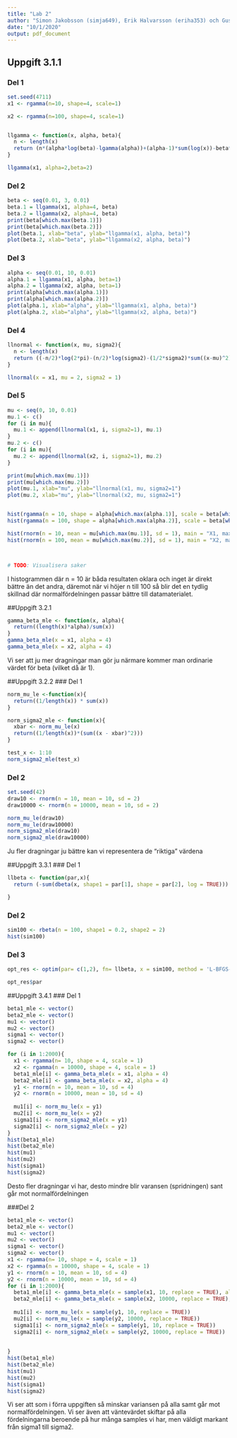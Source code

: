 ---
title: "Lab 2"
author: "Simon Jakobsson (simja649), Erik Halvarsson (eriha353) och Gustav Hanstorp(gusha433)"
date: "10/1/2020"
output: pdf_document
---

## Uppgift 3.1.1
### Del 1
``` {r }
set.seed(4711)
x1 <- rgamma(n=10, shape=4, scale=1)

x2 <- rgamma(n=100, shape=4, scale=1)


llgamma <- function(x, alpha, beta){
  n <- length(x)
  return (n*(alpha*log(beta)-lgamma(alpha))+(alpha-1)*sum(log(x))-beta*sum(x))
}

llgamma(x1, alpha=2,beta=2)
```

### Del 2
``` {r}
beta <- seq(0.01, 3, 0.01)
beta.1 = llgamma(x1, alpha=4, beta)
beta.2 = llgamma(x2, alpha=4, beta)
print(beta[which.max(beta.1)])
print(beta[which.max(beta.2)])
plot(beta.1, xlab="beta", ylab="llgamma(x1, alpha, beta)")
plot(beta.2, xlab="beta", ylab="llgamma(x2, alpha, beta)")

```


### Del 3
```{r}
alpha <- seq(0.01, 10, 0.01)
alpha.1 = llgamma(x1, alpha, beta=1)
alpha.2 = llgamma(x2, alpha, beta=1)
print(alpha[which.max(alpha.1)])
print(alpha[which.max(alpha.2)])
plot(alpha.1, xlab="alpha", ylab="llgamma(x1, alpha, beta)")
plot(alpha.2, xlab="alpha", ylab="llgamma(x2, alpha, beta)")

```


### Del 4
```{r}
llnormal <- function(x, mu, sigma2){
  n <- length(x)
  return ((-n/2)*log(2*pi)-(n/2)*log(sigma2)-(1/2*sigma2)*sum((x-mu)^2))
}

llnormal(x = x1, mu = 2, sigma2 = 1)
```

### Del 5
```{r}
mu <- seq(0, 10, 0.01)
mu.1 <- c()
for (i in mu){
  mu.1 <- append(llnormal(x1, i, sigma2=1), mu.1)
}
mu.2 <- c()
for (i in mu){
  mu.2 <- append(llnormal(x2, i, sigma2=1), mu.2)
}

print(mu[which.max(mu.1)])
print(mu[which.max(mu.2)])
plot(mu.1, xlab="mu", ylab="llnormal(x1, mu, sigma2=1")
plot(mu.2, xlab="mu", ylab="llnormal(x2, mu, sigma2=1")


hist(rgamma(n = 10, shape = alpha[which.max(alpha.1)], scale = beta[which.max(beta.1)]), main = "X1, max alpha and beta")
hist(rgamma(n = 100, shape = alpha[which.max(alpha.2)], scale = beta[which.max(beta.2)]), main = "X2, max alpha and beta")

hist(rnorm(n = 10, mean = mu[which.max(mu.1)], sd = 1), main = "X1, max mu")
hist(rnorm(n = 100, mean = mu[which.max(mu.2)], sd = 1), main = "X2, max mu")



# TODO: Visualisera saker
```
I histogrammen där n = 10 är båda resultaten oklara och inget är direkt bättre än det andra, däremot när vi höjer n till 100 så blir det en tydlig skillnad där normalfördelningen passar bättre till datamaterialet.

##Uppgift 3.2.1
```{r}

gamma_beta_mle <- function(x, alpha){
  return((length(x)*alpha)/sum(x))
}
gamma_beta_mle(x = x1, alpha = 4)
gamma_beta_mle(x = x2, alpha = 4)

```
Vi ser att ju mer dragningar man gör ju närmare kommer man ordinarie värdet för beta (vilket då är 1).

##Uppgift 3.2.2
### Del 1
```{r, fig.width=3, fig.height=3}  

norm_mu_le <-function(x){
  return((1/length(x)) * sum(x))
}

norm_sigma2_mle <- function(x){
  xbar <- norm_mu_le(x)
  return((1/length(x))*(sum((x - xbar)^2)))
}

test_x <- 1:10
norm_sigma2_mle(test_x)
```
### Del 2
```{r, fig.width=3, fig.height=3} 

set.seed(42)
draw10 <- rnorm(n = 10, mean = 10, sd = 2)
draw10000 <- rnorm(n = 10000, mean = 10, sd = 2)

norm_mu_le(draw10)
norm_mu_le(draw10000)
norm_sigma2_mle(draw10)
norm_sigma2_mle(draw10000)

```
Ju fler dragningar ju bättre kan vi representera de "riktiga" värdena

##Uppgift 3.3.1
### Del 1
```{r, fig.width=3, fig.height=3}  

llbeta <- function(par,x){
  return (-sum(dbeta(x, shape1 = par[1], shape = par[2], log = TRUE)))

}

```

### Del 2 
```{r, fig.width=3, fig.height=3}  

sim100 <- rbeta(n = 100, shape1 = 0.2, shape2 = 2)
hist(sim100)


```

### Del 3 
```{r, fig.width=3, fig.height=3}  

opt_res <- optim(par= c(1,2), fn= llbeta, x = sim100, method = 'L-BFGS-B', lower= c(.Machine$double.eps, .Machine$double.eps))

opt_res$par

```

##Uppgift 3.4.1
### Del 1
```{r, fig.width=3, fig.height=3}  

beta1_mle <- vector()
beta2_mle <- vector()
mu1 <- vector()
mu2 <- vector()
sigma1 <- vector()
sigma2 <- vector()

for (i in 1:2000){
  x1 <- rgamma(n= 10, shape = 4, scale = 1)
  x2 <- rgamma(n = 10000, shape = 4, scale = 1)
  beta1_mle[i] <- gamma_beta_mle(x = x1, alpha = 4)
  beta2_mle[i] <- gamma_beta_mle(x = x2, alpha = 4)
  y1 <- rnorm(n = 10, mean = 10, sd = 4)
  y2 <- rnorm(n = 10000, mean = 10, sd = 4)
  
  mu1[i] <- norm_mu_le(x = y1)
  mu2[i] <- norm_mu_le(x = y2)
  sigma1[i] <- norm_sigma2_mle(x = y1)
  sigma2[i] <- norm_sigma2_mle(x = y2)
}
hist(beta1_mle)
hist(beta2_mle)
hist(mu1)
hist(mu2)
hist(sigma1)
hist(sigma2)
```
Desto fler dragningar vi har, desto mindre blir varansen (spridningen) sant går mot normalfördelningen

###Del 2
```{r, fig.width=3, fig.height=3}  

beta1_mle <- vector()
beta2_mle <- vector()
mu1 <- vector()
mu2 <- vector()
sigma1 <- vector()
sigma2 <- vector()
x1 <- rgamma(n= 10, shape = 4, scale = 1)
x2 <- rgamma(n = 10000, shape = 4, scale = 1)
y1 <- rnorm(n = 10, mean = 10, sd = 4)
y2 <- rnorm(n = 10000, mean = 10, sd = 4)
for (i in 1:2000){
  beta1_mle[i] <- gamma_beta_mle(x = sample(x1, 10, replace = TRUE), alpha = 4)
  beta2_mle[i] <- gamma_beta_mle(x = sample(x2, 10000, replace = TRUE), alpha = 4)
  
  mu1[i] <- norm_mu_le(x = sample(y1, 10, replace = TRUE))
  mu2[i] <- norm_mu_le(x = sample(y2, 10000, replace = TRUE))
  sigma1[i] <- norm_sigma2_mle(x = sample(y1, 10, replace = TRUE))
  sigma2[i] <- norm_sigma2_mle(x = sample(y2, 10000, replace = TRUE))
  
  
}
hist(beta1_mle)
hist(beta2_mle)
hist(mu1)
hist(mu2)
hist(sigma1)
hist(sigma2)
```
Vi ser att som i förra uppgiften så minskar variansen på alla samt går mot normalfördelningen. Vi ser även att väntevärdet skiftar på alla fördelningarna beroende på hur många samples vi har, men väldigt markant från sigma1 till sigma2.
